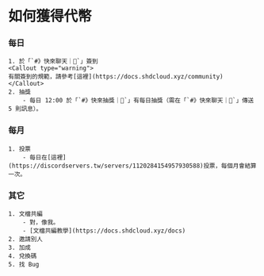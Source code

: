 
# 如何獲得代幣

### 每日

    1. 於「`#》快來聊天｜💬`」簽到
    <Callout type="warning">
    有關簽到的規範，請參考[這裡](https://docs.shdcloud.xyz/community)
    </Callout>
    2. 抽獎
        - 每日 12:00 於「`#》快來抽獎｜🎉`」有每日抽獎（需在「`#》快來聊天｜💬`」傳送 5 則訊息）。

### 每月

    1. 投票
        - 每日在[這裡](https://discordservers.tw/servers/1120284154957930588)投票，每個月會結算一次。

### 其它

    1. 文檔共編
        - 對，像我。
        - [文檔共編教學](https://docs.shdcloud.xyz/docs)
    2. 邀請別人
    3. 加成
    4. 兌換碼
    5. 找 Bug